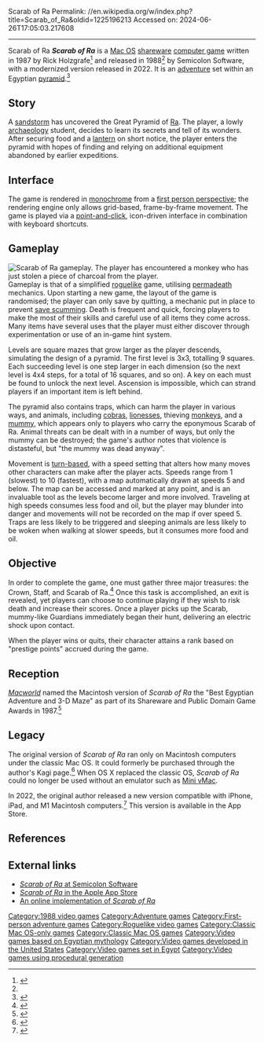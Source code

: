 Scarab of Ra
Permalink: //en.wikipedia.org/w/index.php?title=Scarab_of_Ra&oldid=1225196213
Accessed on: 2024-06-26T17:05:03.217608



------
Scarab of Ra
{{More citations needed|date=October 2015}}
{{Infobox video game
|image = Scarab-of-Ra-game-icon.png
|alt = Scarab of Ra application icon
|developer = Rick Holzgrafe
|publisher = Semicolon Software
|designer = 
|engine = 
|released = [[1988 in video gaming|1988]]<ref name="about_semicolon_sw">{{cite web |title=About Semicolon LLC |author=Semicolon Software |author-link=Semicolon Software |url=http://www.semicolon.com/about-semicolon.html |accessdate=2015-10-08}}</ref>
|genre = [[Adventure game|Adventure]]
|modes = [[Single-player]]
|platforms = [[Mac OS Classic]]
}}
'''''Scarab of Ra''''' is a [[Mac OS]] [[shareware]] [[computer game]] written in 1987 by Rick Holzgrafe<ref>{{cite book |title=MacUser: MacUser guide to shareware |page=82 |publisher=[[Ziff Davis|Ziff-Davis Press]] |last=Wasson |first=Gregory |year=1993 |isbn=9781562760762}}</ref> and released in 1988<ref name="about_semicolon_sw"/> by Semicolon Software, with a modernized version released in 2022. It is an [[adventure game|adventure]] set within an Egyptian [[pyramid]].<ref>{{cite web |url=http://www.semicolon.com/old/Scarab.html |title=Scarab of RA |publisher=Semicolon Software |date=1999-05-05 |accessdate=2015-10-08}}</ref>

==Story==
A [[sandstorm]] has uncovered the Great Pyramid of [[Ra]]. The player, a lowly [[archaeology]] student, decides to learn its secrets and tell of its wonders. After securing food and a [[lantern]] on short notice, the player enters the pyramid with hopes of finding and relying on additional equipment abandoned by earlier expeditions.

==Interface==
The game is rendered in [[monochrome]] from a [[First-person (gaming)|first person perspective]]; the rendering engine only allows grid-based, frame-by-frame movement. The game is played via a [[Adventure game#Point-and-click adventure games|point-and-click]], icon-driven interface in combination with keyboard shortcuts.

==Gameplay==
[[File:Screenshot of Scarab of RA.png|thumb|right|''Scarab of Ra'' gameplay. The player has encountered a monkey who has just stolen a piece of charcoal from the player.]]
Gameplay is that of a simplified [[roguelike]] game, utilising [[permadeath]] mechanics. Upon starting a new game, the layout of the game is randomised; the player can only save by quitting, a mechanic put in place to prevent [[Saved game#Time and location of saving|save scumming]]. Death is frequent and quick, forcing players to make the most of their skills and careful use of all items they come across. Many items have several uses that the player must either discover through experimentation or use of an in-game hint system.

Levels are square mazes that grow larger as the player descends, simulating the design of a pyramid. The first level is 3x3, totalling 9 squares. Each succeeding level is one step larger in each dimension (so the next level is 4x4 steps, for a total of 16 squares, and so on). A key on each must be found to unlock the next level. Ascension is impossible, which can strand players if an important item is left behind.

The pyramid also contains traps, which can harm the player in various ways, and animals, including [[cobra]]s, [[lion]]esses, thieving [[monkey]]s, and a [[mummy]], which appears only to players who carry the eponymous Scarab of Ra. Animal threats can be dealt with in a number of ways, but only the mummy can be destroyed; the game's author notes that violence is distasteful, but "the mummy was dead anyway".

Movement is [[turn-based]], with a speed setting that alters how many moves other characters can make after the player acts. Speeds range from 1 (slowest) to 10 (fastest), with a map automatically drawn at speeds 5 and below. The map can be accessed and marked at any point, and is an invaluable tool as the levels become larger and more involved. Traveling at high speeds consumes less food and oil, but the player may blunder into danger and movements will not be recorded on the map if over speed 5. Traps are less likely to be triggered and sleeping animals are less likely to be woken when walking at slower speeds, but it consumes more food and oil.

==Objective==
In order to complete the game, one must gather three major treasures: the Crown, Staff, and Scarab of Ra.<ref>{{cite book |title=Marvelous Mac Games |author-link=Bob LeVitus |last=LeVitus |first=Bob |year=1991 |publisher=[[Prima Publishing]] |isbn=1559581352}}</ref> Once this task is accomplished, an exit is revealed, yet players can choose to continue playing if they wish to risk death and increase their scores. Once a player picks up the Scarab, mummy-like Guardians immediately began their hunt, delivering an electric shock upon contact.

When the player wins or quits, their character attains a rank based on "prestige points" accrued during the game.

==Reception==
''[[Macworld]]'' named the Macintosh version of ''Scarab of Ra'' the "Best Egyptian Adventure and 3-D Maze" as part of its Shareware and Public Domain Game Awards in 1987.<ref>{{cite magazine|last = DeMaria|first = Rusel|title = Shareware and Public Domain Game Awards|date = November 1987|url = https://archive.org/details/MacWorld_8711_November_1987|magazine = Macworld|publisher = Mac Publishing|page = [https://archive.org/details/MacWorld_8711_November_1987/page/n165 164]-165}}</ref>

==Legacy==
The original version of ''Scarab of Ra'' ran only on Macintosh computers under the classic Mac OS. It could formerly be purchased through the author's Kagi page.<ref>{{cite web|title=Kagi - Semicolon Software|url=https://order.kagi.com/cgi-bin/store.cgi?storeID=RH&&|url-status=dead|archive-url=https://web.archive.org/web/20160304111206/https://order.kagi.com/cgi-bin/store.cgi?storeID=RH&&|archive-date=2016-03-04|publisher=Kagi}}</ref> When OS X replaced the classic OS, ''Scarab of Ra'' could no longer be used without an emulator such as [[vMac|Mini vMac]].

In 2022, the original author released a new version compatible with iPhone, iPad, and M1 Macintosh computers.<ref>{{Cite web|title=Scarab of Ra|url=https://www.semicolon.com/scarab/scarab.html|access-date=2022-01-27|website=www.semicolon.com}}</ref> This version is available in the App Store.

==References==
{{Reflist}}

==External links==
* [https://www.semicolon.com/scarab/scarab.html ''Scarab of Ra'' at Semicolon Software]
* [https://apps.apple.com/us/app/scarab-of-ra/id1573133975 ''Scarab of Ra'' in the Apple App Store]
* [https://lightningmanic.github.io/ An online implementation of ''Scarab of Ra'']

{{DEFAULTSORT:Scarab Of Ra}}
[[Category:1988 video games]]
[[Category:Adventure games]]
[[Category:First-person adventure games]]
[[Category:Roguelike video games]]
[[Category:Classic Mac OS-only games]]
[[Category:Classic Mac OS games]]
[[Category:Video games based on Egyptian mythology]]
[[Category:Video games developed in the United States]]
[[Category:Video games set in Egypt]]
[[Category:Video games using procedural generation]]